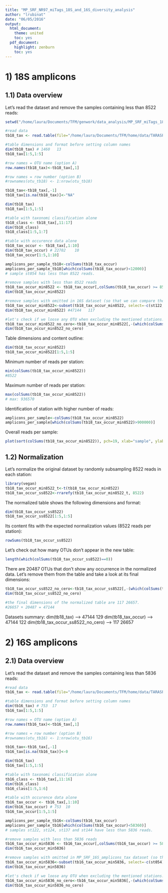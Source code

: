 ```yaml
---
title: "MP_SRF_NR97_miTags_18S_and_16S_diversity_analysis"
author: "lrubinat"
date: "06/05/2016"
output:
  html_document:
    theme: united
    toc: yes
  pdf_document:
    highlight: zenburn
    toc: yes
---
```


<!--- INITIALIZATION
```r
#error hook to kill knitr in case of errors
library(knitr)
knit_hooks$set(error = function(x, options) stop(x))
opts_chunk$set(cache=TRUE, autodep=TRUE)
```
--->

# 1) 18S amplicons

## 1.1) Data overview

Let's read the dataset and remove the samples containing less than 8522 reads:

``` r
setwd("/home/laura/Documents/TFM/genwork/data_analysis/MP_SRF_miTags_18S_and_16S_diversity_analysis/")

#read data 
tb18_tax <- read.table(file="/home/laura/Documents/TFM/home/data/TARASPINA/NR97/MP_SRF/otutb_NR97_MP_SRF_miTags_18S.txt", head=TRUE, fill=TRUE)

#table dimensions and format before setting column names
dim(tb18_tax) # 1460   13
tb18_tax[1:5,1:5]

#row names = OTU name (option A)
row.names(tb18_tax)<-tb18_tax[,1]

#row names = row number (option B)
#rownames(otu_tb18) <- 1:nrow(otu_tb18)

tb18_tax<-tb18_tax[,-1]
tb18_tax[is.na(tb18_tax)]<-"NA"

dim(tb18_tax)
tb18_tax[1:5,1:5]

#table with taxonomi classification alone
tb18_class <- tb18_tax[,11:17]
dim(tb18_class)
tb18_class[1:5,1:7]

#table with occurence data alone
tb18_tax_occur <- tb18_tax[,1:10]
dim(tb18_tax_occur) # 22702    10
tb18_tax_occur[1:5,1:10]

amplicons_per_sample_tb18<-colSums(tb18_tax_occur)
amplicons_per_sample_tb18[which(colSums(tb18_tax_occur)<12000)]
# sample st054 has less than 8522 reads.

#remove samples with less than 8522 reads
tb18_tax_occur_min8522 <- tb18_tax_occur[,colSums(tb18_tax_occur) >= 8522]
dim(tb18_tax_occur_min8522)

#remove samples with omitted in 16S dataset (so that we can compare the relative abundance of 16S and 18S OTUs considering the same samples)
tb18_tax_occur_min8522<-subset(tb18_tax_occur_min8522, select=-c(st122, st124, st137, st144))
dim(tb18_tax_occur_min8522) #47144   117

#let's check if we loose any OTU when excluding the mentioned stations.
tb18_tax_occur_min8522_no_cero<-tb18_tax_occur_min8522[,-(which(colSums(tb18_tax_occur_min8522)==0))]
dim(tb18_tax_occur_min8522_no_cero)
```

Table dimensions and content outline:

```r
dim(tb18_tax_occur_min8522)
tb18_tax_occur_min8522[1:5,1:5]
```

Minimum number of reads per station:

```r
min(colSums(tb18_tax_occur_min8522)) 
#8522
```

Maximum number of reads per station:

```r
max(colSums(tb18_tax_occur_min8522)) 
# max: 936570
```

Identification of station with higher number of reads:

```r
amplicons_per_sample<-colSums(tb18_tax_occur_min8522)
amplicons_per_sample[which(colSums(tb18_tax_occur_min8522)>900000)]
```

Overall reads per sample:

``` r
plot(sort(colSums(tb18_tax_occur_min8522)), pch=19, xlab="sample", ylab="reads per sample", cex=0.9)
```


## 1.2) Normalization

Let's normalize the original dataset by randomly subsampling 8522 reads in each station:

``` r
library(vegan)
tb18_tax_occur_min8522_t<-t(tb18_tax_occur_min8522)
tb18_tax_occur_ss8522<-rrarefy(tb18_tax_occur_min8522_t, 8522)
```

The normalized table shows the following dimensions and format:

```r
dim(tb18_tax_occur_ss8522)
tb18_tax_occur_ss8522[1:5,1:5]
```

Its content fits with the expected normalization values (8522 reads per station):

``` r
rowSums(tb18_tax_occur_ss8522)
```

Let's check out how many OTUs don't appear in the new table:

```r
length(which(colSums(tb18_tax_occur_ss8522)==0)) 
```

There are 20487 OTUs that don't show any occurrence in the normalized data. Let's remove them from the table and take a look at its final dimensions:

```r
tb18_tax_occur_ss8522_no_cero<-tb18_tax_occur_ss8522[,-(which(colSums(tb18_tax_occur_ss8522)==0))]
dim(tb18_tax_occur_ss8522_no_cero)

#the final dimensions of the normalized table are 117 26657.
#26657 + 20487 = 47144
```

Datasets summary:
dim(tb18_tax) --> 47144   129
dim(tb18_tax_occur) --> 47144   122
dim(tb18_tax_occur_ss8522_no_cero) --> 117 26657








# 2) 16S amplicons

## 2.1) Data overview

Let's read the dataset and remove the samples containing less than 5836 reads:

``` r
#read data 
tb16_tax <- read.table(file="/home/laura/Documents/TFM/home/data/TARASPINA/NR97/MP_SRF/otutb_NR97_MP_SRF_miTags_18S.txt", head=TRUE, fill=TRUE)

#table dimensions and format before setting column names
dim(tb16_tax) # 753  17
tb16_tax[1:5,1:5]

#row names = OTU name (option A)
row.names(tb16_tax)<-tb16_tax[,1]

#row names = row number (option B)
#rownames(otu_tb16) <- 1:nrow(otu_tb16)

tb16_tax<-tb16_tax[,-1]
tb16_tax[is.na(tb16_tax)]<-0

dim(tb16_tax)
tb16_tax[1:5,1:5]

#table with taxonomi classification alone
tb16_class <- tb16_tax[,11:16]
dim(tb16_class)
tb16_class[1:5,1:6]

#table with occurence data alone
tb16_tax_occur <- tb16_tax[,1:10]
dim(tb16_tax_occur) # 753  10
tb16_tax_occur[1:5,1:5]

amplicons_per_sample_tb16<-colSums(tb16_tax_occur)
amplicons_per_sample_tb16[which(colSums(tb16_tax_occur)<58360)]
# samples st122, st124, st137 and st144 have less than 5836 reads.

#remove samples with less than 5836 reads
tb16_tax_occur_min5836 <- tb16_tax_occur[,colSums(tb16_tax_occur) >= 5836]
dim(tb16_tax_occur_min5836)

#remove samples with omitted in MP_SRF_16S_amplicons_tax dataset (so that we can compare the relative abundance of 16S and 16S OTUs considering the same samples)
tb16_tax_occur_min5836<-subset(tb16_tax_occur_min5836, select=-c(st054))
dim(tb16_tax_occur_min5836)

#let's check if we loose any OTU when excluding the mentioned stations.
tb16_tax_occur_min5836_no_cero<-tb16_tax_occur_min5836[,-(which(colSums(tb16_tax_occur_min5836)==0))]
dim(tb16_tax_occur_min5836_no_cero)
```
